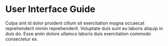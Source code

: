 <Meta title='Components/Introduction' />

<style></style>

# User Interface Guide

Culpa sint id dolor proident cillum sit exercitation magna occaecat
reprehenderit minim reprehenderit. Voluptate duis sunt eu laboris aliquip in
duis do. Esse anim dolore ullamco laboris duis exercitation commodo consectetur
ex.
